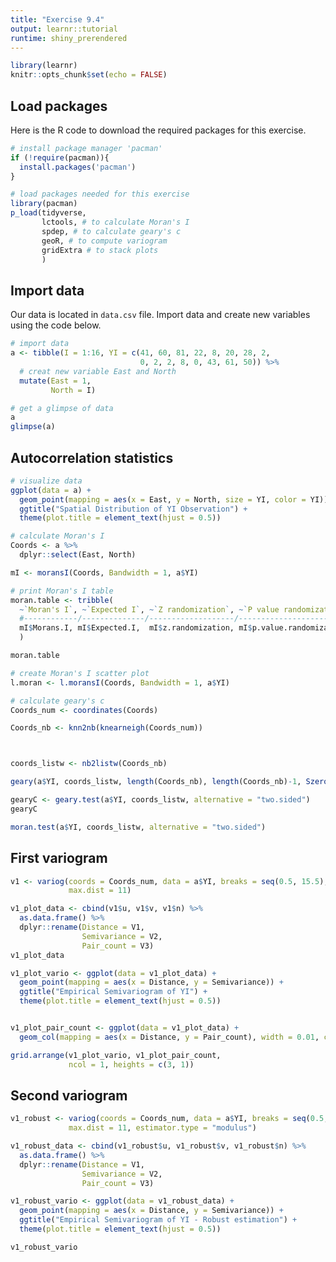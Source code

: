 ```yaml
---
title: "Exercise 9.4"
output: learnr::tutorial
runtime: shiny_prerendered
---
```


```r
library(learnr)
knitr::opts_chunk$set(echo = FALSE)
```

## Load packages

Here is the R code to download the required packages for this exercise.

```r
# install package manager 'pacman'
if (!require(pacman)){
  install.packages('pacman')
}

# load packages needed for this exercise
library(pacman)
p_load(tidyverse,
       lctools, # to calculate Moran's I
       spdep, # to calculate geary's c
       geoR, # to compute variogram
       gridExtra # to stack plots
       )

```

## Import data

Our data is located in `data.csv` file. Import data and create new variables using the code below.

```r
# import data
a <- tibble(I = 1:16, YI = c(41, 60, 81, 22, 8, 20, 28, 2,
                             0, 2, 2, 8, 0, 43, 61, 50)) %>% 
  # creat new variable East and North
  mutate(East = 1,
         North = I)

# get a glimpse of data
a
glimpse(a)
```

## Autocorrelation statistics


```r

# visualize data
ggplot(data = a) +
  geom_point(mapping = aes(x = East, y = North, size = YI, color = YI)) +
  ggtitle("Spatial Distribution of YI Observation") +
  theme(plot.title = element_text(hjust = 0.5))

# calculate Moran's I
Coords <- a %>% 
  dplyr::select(East, North)

mI <- moransI(Coords, Bandwidth = 1, a$YI)

# print Moran's I table
moran.table <- tribble(
  ~`Moran's I`, ~`Expected I`, ~`Z randomization`, ~`P value randomization`,
  #------------/--------------/-------------------/------------------------
  mI$Morans.I, mI$Expected.I,  mI$z.randomization, mI$p.value.randomization
  )

moran.table

# create Moran's I scatter plot
l.moran <- l.moransI(Coords, Bandwidth = 1, a$YI)

# calculate geary's c
Coords_num <- coordinates(Coords)

Coords_nb <- knn2nb(knearneigh(Coords_num))



coords_listw <- nb2listw(Coords_nb)

geary(a$YI, coords_listw, length(Coords_nb), length(Coords_nb)-1, Szero(coords_listw))

gearyC <- geary.test(a$YI, coords_listw, alternative = "two.sided")
gearyC

moran.test(a$YI, coords_listw, alternative = "two.sided")
```

## First variogram

```r
v1 <- variog(coords = Coords_num, data = a$YI, breaks = seq(0.5, 15.5),
             max.dist = 11)

v1_plot_data <- cbind(v1$u, v1$v, v1$n) %>% 
  as.data.frame() %>% 
  dplyr::rename(Distance = V1,
                Semivariance = V2,
                Pair_count = V3)
v1_plot_data

v1_plot_vario <- ggplot(data = v1_plot_data) +
  geom_point(mapping = aes(x = Distance, y = Semivariance)) +
  ggtitle("Empirical Semivariogram of YI") +
  theme(plot.title = element_text(hjust = 0.5))


v1_plot_pair_count <- ggplot(data = v1_plot_data) +
  geom_col(mapping = aes(x = Distance, y = Pair_count), width = 0.01, color = "blue")

grid.arrange(v1_plot_vario, v1_plot_pair_count,
             ncol = 1, heights = c(3, 1))
```

## Second variogram  

```r
v1_robust <- variog(coords = Coords_num, data = a$YI, breaks = seq(0.5, 15.5),
             max.dist = 11, estimator.type = "modulus")

v1_robust_data <- cbind(v1_robust$u, v1_robust$v, v1_robust$n) %>% 
  as.data.frame() %>% 
  dplyr::rename(Distance = V1,
                Semivariance = V2,
                Pair_count = V3)

v1_robust_vario <- ggplot(data = v1_robust_data) +
  geom_point(mapping = aes(x = Distance, y = Semivariance)) +
  ggtitle("Empirical Semivariogram of YI - Robust estimation") +
  theme(plot.title = element_text(hjust = 0.5))

v1_robust_vario

```

